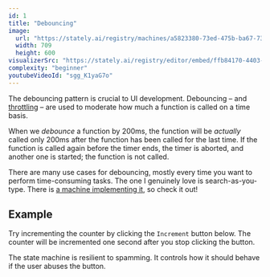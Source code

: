 ```yaml
---
id: 1
title: "Debouncing"
image:
  url: "https://stately.ai/registry/machines/a5823380-73ed-475b-ba67-73c09f421074.light.png"
  width: 709
  height: 600
visualizerSrc: "https://stately.ai/registry/editor/embed/ffb84170-4403-4304-889d-3eefadc0465b?mode=Design&machineId=a5823380-73ed-475b-ba67-73c09f421074"
complexity: "beginner"
youtubeVideoId: "sgg_K1yaG7o"
---
```



The debouncing pattern is crucial to UI development.
Debouncing – and [throttling](/throttling/) – are used to moderate
how much a function is called on a time basis.

When we *debounce* a function by 200ms, the function will be *actually* called only 200ms
after the function has been called for the last time.
If the function is called again before the timer ends,
the timer is aborted, and another one is started; the function is not called.

There are many use cases for debouncing, mostly every time you want to perform time-consuming tasks.
The one I genuinely love is search-as-you-type. There is [a machine implementing it](/search-as-you-type/),
so check it out!

## Example

Try incrementing the counter by clicking the `Increment` button below.
The counter will be incremented one second after you stop clicking the button.

The state machine is resilient to spamming. It controls how it should behave if the user abuses the button.

<DemoEntrypoint client:load />
